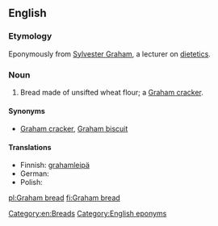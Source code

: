 ==English==

===Etymology===
Eponymously from [[w:Sylvester Graham|Sylvester Graham]], a lecturer on [[dietetics]].

===Noun===
{{en-noun|head=[[Graham]] [[bread]]}}

# {{US|regional}} Bread made of unsifted wheat flour; a [[Graham cracker]].

====Synonyms====
* [[Graham cracker]], [[Graham biscuit]]

====Translations====
* Finnish: [[grahamleipä]]
* German: {{t-|de|Grahambrot|n}}
* Polish: {{t+|pl|graham|m}}

[[Category:en:Breads]]
[[Category:English eponyms]]

[[pl:Graham bread]]
[[fi:Graham bread]]